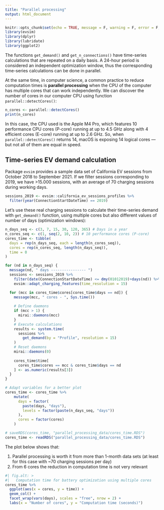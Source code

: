 ```yaml
---
title: "Parallel processing"
output: html_document
---
```


```r
knitr::opts_chunk$set(echo = TRUE, message = F, warning = F, error = F, fig.width = 9)
library(evsim)
library(dplyr)
library(lubridate)
library(ggplot2)
```

The functions `get_demand()` and `get_n_connections()` have time-series calculations that are repeated on a daily basis. A 24-hour period is considered an independent optimization window, thus the corresponding time-series calculations can be done in parallel. 

At the same time, in computer science, a common practice to reduce computation times is **parallel processing** when the CPU of the computer has multiple cores that can work independently. We can discover the number of cores in our computer CPU using function `parallel::detectCores()`:

```r
n_cores <- parallel::detectCores()
print(n_cores)
```

In this case, the CPU used is the Apple M4 Pro, which features 10 performance CPU cores (P-core) running at up to 4.5 GHz along with 4 efficient cores (E-core) running at up to 2.6 GHz. So, when `parallel::detectCores()` returns 14, macOS is exposing 14 logical cores — but not all of them are equal in speed.

## Time-series EV demand calculation

Package `evsim` provides a sample data set of California EV sessions from October 2018 to September 2021. If we filter sessions corresponding to 2019, we have >15.000 sessions, with an average of 70 charging sessions during working days.

```r
sessions_2019 <- evsim::california_ev_sessions_profiles %>% 
  filter(year(ConnectionStartDateTime) == 2019)
```

Let's use these real charging sessions to calculate their time-series demand with `get_demand()` function, using multiple cores but also different values of number of days (optimization windows):

```r
n_days_seq <- c(3, 7, 15, 30, 120, 365) # Days in a year
n_cores_seq <- c(1, seq(2, 10, 2)) # 10 performance cores (P-core)
cores_time <- tibble(
  days = rep(n_days_seq, each = length(n_cores_seq)),
  cores = rep(n_cores_seq, length(n_days_seq)), 
  time = 0
)

for (nd in n_days_seq) {
  message(nd, " days ---------------- ")
  sessions <- sessions_2019 %>%
    filter(date(ConnectionStartDateTime) <= dmy(01012019)+days(nd)) %>% 
    evsim::adapt_charging_features(time_resolution = 15)

  for (mcc in cores_time$cores[cores_time$days == nd]) {
    message(mcc, " cores - ", Sys.time())
    
    # Define daemons
    if (mcc > 1) {
      mirai::daemons(mcc)
    }
    # Execute calculations
    results <- system.time(
      sessions %>% 
        get_demand(by = "Profile", resolution = 15)
    )
    # Reset daemons
    mirai::daemons(0)
    
    cores_time$time[
      cores_time$cores == mcc & cores_time$days == nd
    ] <- as.numeric(results[3])
  }
}

# Adapt variables for a better plot
cores_time <- cores_time %>% 
    mutate(
      days = factor(
        paste(days, "days"), 
        levels = factor(paste(n_days_seq, "days"))
      ), 
      cores = factor(cores)
    )
```


```r
# saveRDS(cores_time, "parallel_processing_data/cores_time.RDS")
cores_time <- readRDS("parallel_processing_data/cores_time.RDS")
```

The plot below shows that:

1. Parallel processing is worth it from more than 1-month data sets (at least for this case with ~70 charging sessions per day)
2. From 6 cores the reduction in computation time is not very relevant


```r
#| fig.alt: >
#|   Computation time for battery optimization using multiple cores
cores_time %>%
  ggplot(aes(x = cores, y = time)) +
  geom_col() + 
  facet_wrap(vars(days), scales = "free", nrow = 2) + 
  labs(x = "Number of cores", y = "Computation time (seconds)")
```

